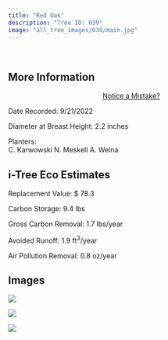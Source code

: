 ```yaml
---
title: "Red Oak"
description: "Tree ID: 039"
image: "all_tree_images/039/main.jpg"
---
```


<br>

## **More Information**
::: column-margin
<center><a class="button" href="https://forms.gle/W6f5nwYxrM33hF4f7">Notice a Mistake?</a></center>
:::


Date Recorded:  9/21/2022

Diameter at Breast Height:  2.2  inches

Planters:  
C. Karwowski
N. Meskell
A. Welna

## **i-Tree Eco Estimates**


 Replacement Value: $ 78.3

 Carbon Storage:  9.4  lbs

 Gross Carbon Removal:  1.7  lbs/year

 Avoided Runoff:  1.9  ft<sup>3</sup>/year

 Air Pollution Removal:  0.8  oz/year

## **Images**


 ![](all_tree_images/039/IMG_6443.jpg)

 ![](all_tree_images/039/IMG_6445.jpg)

 ![](all_tree_images/039/main.jpg)
